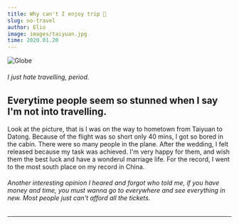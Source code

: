 ```yaml
---
title: Why can't I enjoy trip 🛫
slug: no-travel
author: Elio
image: images/taiyuan.jpg
time: 2020.01.20
---
```


![Globe](images/taiyuan.jpg)

###### I just hate travelling, period.

## Everytime people seem so stunned when I say I'm not into travelling.

Look at the picture, that is I was on the way to hometown from Taiyuan to Datong. Because of the flight was so short only 40 mins, I got so bored in the cabin.
There were so many people in the plane. After the wedding, I felt released because my task was achieved. I'm very happy for them, and wish them the best luck and have a wonderul marriage life.
For the record, I went to the most south place on my record in China.

###### Another interesting opinion I heared and forgot who told me, if you have money and time, you must wanna go to everywhere and see everything in new. Most people just can't afford all the tickets.

---
